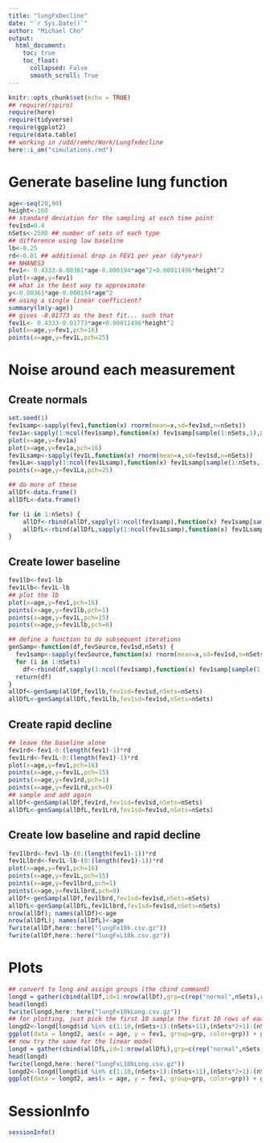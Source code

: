 ```yaml
---
title: "lungFxDecline"
date: "`r Sys.Date()`"
author: "Michael Cho"
output:
  html_document:
    toc: true
    toc_float:
      collapsed: False
      smooth_scroll: True
---
```


```r
knitr::opts_chunk$set(echo = TRUE)
## require(rspiro)
require(here)
require(tidyverse)
require(ggplot2)
require(data.table)
## working in /udd/remhc/Work/Lungfxdecline
here::i_am("simulations.rmd")
```

# Generate baseline lung function
```r
age<-seq(20,90)
height<-160
## standard deviation for the sampling at each time point
fev1sd=0.4
nSets<-2500 ## number of sets of each type
## difference using low baseline
lb<-0.25
rd<-0.01 ## additional drop in FEV1 per year (dy*year)
## NHANES3
fev1<- 0.4333-0.00361*age-0.000194*age^2+0.00011496*height^2
plot(x=age,y=fev1)
## what is the best way to approximate 
y<-0.00361*age-0.000194*age^2
## using a single linear coefficient?  
summary(lm(y~age))
## gives -0.01773 as the best fit... such that
fev1L<- 0.4333-0.01773*age+0.00011496*height^2
plot(x=age,y=fev1,pch=16)
points(x=age,y=fev1L,pch=25)
```

# Noise around each measurement

## Create normals
```r
set.seed(1)
fev1samp<-sapply(fev1,function(x) rnorm(mean=x,sd=fev1sd,n=nSets))
fev1a<-sapply(1:ncol(fev1samp),function(x) fev1samp[sample(1:nSets,1),x])
plot(x=age,y=fev1a)
plot(x=age,y=fev1a,pch=16)
fev1Lsamp<-sapply(fev1L,function(x) rnorm(mean=x,sd=fev1sd,n=nSets))
fev1La<-sapply(1:ncol(fev1Lsamp),function(x) fev1Lsamp[sample(1:nSets,1),x])
points(x=age,y=fev1La,pch=25)

## do more of these
allDf<-data.frame()
allDfL<-data.frame()

for (i in 1:nSets) {
    allDf<-rbind(allDf,sapply(1:ncol(fev1samp),function(x) fev1samp[sample(1:nSets,1),x]))
    allDfL<-rbind(allDfL,sapply(1:ncol(fev1Lsamp),function(x) fev1Lsamp[sample(1:nSets,1),x]))
}
```
## Create lower baseline
```r
fev1lb<-fev1-lb
fev1Llb<-fev1L-lb
## plot the lb
plot(x=age,y=fev1,pch=16)
points(x=age,y=fev1lb,pch=1)
points(x=age,y=fev1L,pch=15)
points(x=age,y=fev1Llb,pch=0)

## define a function to do subsequent iterations
genSamp<-function(df,fevSource,fev1sd,nSets) {
  fev1samp<-sapply(fevSource,function(x) rnorm(mean=x,sd=fev1sd,n=nSets))
  for (i in 1:nSets)
    df<-rbind(df,sapply(1:ncol(fev1samp),function(x) fev1samp[sample(1:nSets,1),x]))
  return(df)
}
allDf<-genSamp(allDf,fev1lb,fev1sd=fev1sd,nSets=nSets)
allDfL<-genSamp(allDfL,fev1Llb,fev1sd=fev1sd,nSets=nSets)
```

## Create rapid decline
```r
## leave the baseline alone
fev1rd<-fev1-0:(length(fev1)-1)*rd
fev1Lrd<-fev1L-0:(length(fev1)-1)*rd
plot(x=age,y=fev1,pch=16)
points(x=age,y=fev1L,pch=15)
points(x=age,y=fev1rd,pch=1)
points(x=age,y=fev1Lrd,pch=0)
## sample and add again
allDf<-genSamp(allDf,fev1rd,fev1sd=fev1sd,nSets=nSets)
allDfL<-genSamp(allDfL,fev1Lrd,fev1sd=fev1sd,nSets=nSets)
```

## Create low baseline and rapid decline
```r
fev1lbrd<-fev1-lb-(0:(length(fev1)-1))*rd
fev1Llbrd<-fev1L-lb-(0:(length(fev1)-1))*rd
plot(x=age,y=fev1,pch=16)
points(x=age,y=fev1L,pch=15)
points(x=age,y=fev1lbrd,pch=1)
points(x=age,y=fev1Llbrd,pch=0)
allDf<-genSamp(allDf,fev1lbrd,fev1sd=fev1sd,nSets=nSets)
allDfL<-genSamp(allDfL,fev1Llbrd,fev1sd=fev1sd,nSets=nSets)
nrow(allDf); names(allDf)<-age
nrow(allDfL); names(allDfL)<-age
fwrite(allDf,here::here("lungFx10k.csv.gz"))
fwrite(allDf,here::here("lungFxL10k.csv.gz"))
```

# Plots
```r
## convert to long and assign groups (the cbind command)
longd = gather(cbind(allDf,id=1:nrow(allDf),grp=c(rep("normal",nSets),rep("lb",nSets),rep("rd",nSets),rep("lbrd",nSets))),as.character(age),key=age,value=fev1)
head(longd)
fwrite(longd,here::here("lungFx10kLong.csv.gz"))
## for plotting, just pick the first 10 sample the first 10 rows of each group
longd2<-longd[longd$id %in% c(1:10,(nSets+1):(nSets+11),(nSets*2+1):(nSets*2+11),(nSets*3+1):(nSets*3+11)),]
ggplot(data = longd2, aes(x = age, y = fev1, group=grp, color=grp)) + geom_point(alpha = 0.3) + geom_smooth(method=NULL)
## now try the same for the linear model
longd = gather(cbind(allDfL,id=1:nrow(allDfL),grp=c(rep("normal",nSets),rep("lb",nSets),rep("rd",nSets),rep("lbrd",nSets))),as.character(age),key=age,value=fev1)
head(longd)
fwrite(longd,here::here("lungFxL10kLong.csv.gz"))
longd2<-longd[longd$id %in% c(1:10,(nSets+1):(nSets+11),(nSets*2+1):(nSets*2+11),(nSets*3+1):(nSets*3+11)),]
ggplot(data = longd2, aes(x = age, y = fev1, group=grp, color=grp)) + geom_point(alpha = 0.3) + geom_smooth(method="lm")
```

# SessionInfo
```r
sessionInfo()
```
